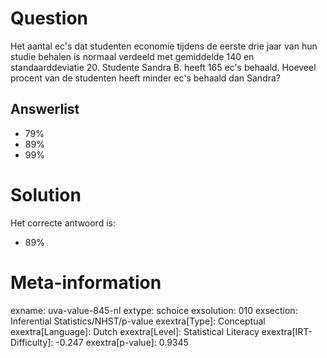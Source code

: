 Question
========

Het aantal ec\'s dat studenten economie tijdens de eerste drie jaar van
hun studie behalen is normaal verdeeld met gemiddelde 140 en
standaarddeviatie 20. Studente Sandra B. heeft 165 ec\'s behaald.
Hoeveel procent van de studenten heeft minder ec\'s behaald dan Sandra?

Answerlist
----------

* 79%
* 89%
* 99%

Solution
========

Het correcte antwoord is: 

* 89%

Meta-information
================
exname: uva-value-845-nl
extype: schoice
exsolution: 010
exsection: Inferential Statistics/NHST/p-value
exextra[Type]: Conceptual
exextra[Language]: Dutch
exextra[Level]: Statistical Literacy
exextra[IRT-Difficulty]: -0.247
exextra[p-value]: 0.9345
